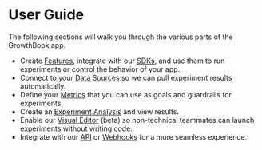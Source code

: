 # User Guide

The following sections will walk you through the various parts of the GrowthBook app.

- Create [Features](/app/features), integrate with our [SDKs](/lib), and use them to run experiments or control the behavior of your app.
- Connect to your [Data Sources](/app/datasources) so we can pull experiment results automatically.
- Define your [Metrics](/app/metrics) that you can use as goals and guardrails for experiments.
- Create an [Experiment Analysis](/app/experiments) and view results.
- Enable our [Visual Editor](/app/visual) (beta) so non-technical teammates can launch experiments without writing code.
- Integrate with our [API](/apidocs) or [Webhooks](/app/webhooks) for a more seamless experience.
